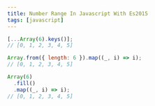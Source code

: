 ```yaml
---
title: Number Range In Javascript With Es2015
tags: [javascript]
---
```


```js
[...Array(6).keys()];
// [0, 1, 2, 3, 4, 5]

Array.from({ length: 6 }).map((_, i) => i);
// [0, 1, 2, 3, 4, 5]

Array(6)
  .fill()
  .map((_, i) => i);
// [0, 1, 2, 3, 4, 5]
```
